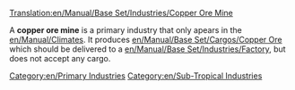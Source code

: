 [[Translation:en/Manual/Base Set/Industries/Copper Ore Mine]]

{{en/Industries|image=en/Copperoremine.png.png
|name=Copper Ore Mine
|climates=[[en/Manual/Climates]]
|accepts=Nothing
|produces=[[en/Manual/Base Set/Cargos/Copper Ore]]
}}
A '''copper ore mine''' is a primary industry that only apears in the [[en/Manual/Climates]]. It produces [[en/Manual/Base Set/Cargos/Copper Ore]] which should be delivered to a [[en/Manual/Base Set/Industries/Factory]], but does not accept any cargo.

{{en/Navbox Industries}}

[[Category:en/Primary Industries]]
[[Category:en/Sub-Tropical Industries]]